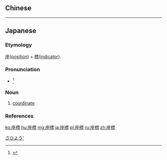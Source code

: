 ==Chinese==
{{zh-see|坐標|v}}

----

==Japanese==
{{ja-kanjitab|ざ|ひょう|yomi=o}}

===Etymology===
[[座]]([[position]]) + [[標]]([[indicator]]).

===Pronunciation===
* {{ja-accent-common|h|ざ|ひょう}}<ref>{{R:NHK Hatsuon}}</ref>

===Noun===
{{ja-noun|ざひょう}}

# {{lb|ja|mathematics}} [[coordinate]]

===References===
<references/>

[[Category:ja:Mathematics|さひよう']]

[[ko:座標]]
[[hu:座標]]
[[mg:座標]]
[[ja:座標]]
[[pl:座標]]
[[ru:座標]]
[[zh:座標]]